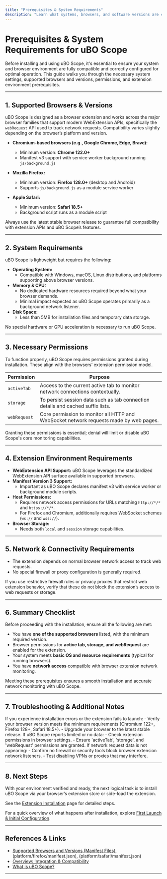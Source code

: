 ```yaml
---
title: "Prerequisites & System Requirements"
description: "Learn what systems, browsers, and software versions are compatible with uBO Scope, and how to ensure your environment is ready. Covers supported browsers (Chromium, Firefox, Safari), permissions required, and browser extension support."
---
```


# Prerequisites & System Requirements for uBO Scope

Before installing and using uBO Scope, it's essential to ensure your system and browser environment are fully compatible and correctly configured for optimal operation. This guide walks you through the necessary system settings, supported browsers and versions, permissions, and extension environment prerequisites.

---

## 1. Supported Browsers & Versions

uBO Scope is designed as a browser extension and works across the major browser families that support modern WebExtension APIs, specifically the `webRequest` API used to track network requests. Compatibility varies slightly depending on the browser’s platform and version.

- **Chromium-based browsers (e.g., Google Chrome, Edge, Brave):**
  - Minimum version: **Chrome 122.0+**
  - Manifest v3 support with service worker background running `js/background.js`

- **Mozilla Firefox:**
  - Minimum version: **Firefox 128.0+** (desktop and Android)
  - Supports `js/background.js` as a module service worker

- **Apple Safari:**
  - Minimum version: **Safari 18.5+**
  - Background script runs as a module script

<Note>
Always use the latest stable browser release to guarantee full compatibility with extension APIs and uBO Scope’s features.
</Note>

---

## 2. System Requirements

uBO Scope is lightweight but requires the following:

- **Operating System:**
  - Compatible with Windows, macOS, Linux distributions, and platforms supporting above browser versions.
- **Memory & CPU:**
  - No dedicated hardware resources required beyond what your browser demands.
  - Minimal impact expected as uBO Scope operates primarily as a background network listener.
- **Disk Space:**
  - Less than 5MB for installation files and temporary data storage.

<Info>
No special hardware or GPU acceleration is necessary to run uBO Scope.
</Info>

---

## 3. Necessary Permissions

To function properly, uBO Scope requires permissions granted during installation. These align with the browsers’ extension permission model.

| Permission | Purpose |
|------------|---------|
| `activeTab` | Access to the current active tab to monitor network connections contextually. |
| `storage` | To persist session data such as tab connection details and cached suffix lists. |
| `webRequest` | Core permission to monitor all HTTP and WebSocket network requests made by web pages. |

<Warning>
Granting these permissions is essential; denial will limit or disable uBO Scope's core monitoring capabilities.
</Warning>

---

## 4. Extension Environment Requirements

- **WebExtension API Support:** uBO Scope leverages the standardized WebExtension API surface available in supported browsers.
- **Manifest Version 3 Support:**
  - Important as uBO Scope declares manifest v3 with service worker or background module scripts.
- **Host Permissions:**
  - Requires network access permissions for URLs matching `http://*/*` and `https://*/*`.
  - For Firefox and Chromium, additionally requires WebSocket schemes (`ws://` and `wss://`).
- **Browser Storage:**
  - Needs both `local` and `session` storage capabilities.

---

## 5. Network & Connectivity Requirements

- The extension depends on normal browser network access to track web requests.
- No special firewall or proxy configuration is generally required.

<Tip>
If you use restrictive firewall rules or privacy proxies that restrict web extension behavior, verify that these do not block the extension’s access to web requests or storage.
</Tip>

---

## 6. Summary Checklist

Before proceeding with the installation, ensure all the following are met:

- You have **one of the supported browsers** listed, with the minimum required version.
- Browser permissions for **active tab, storage, and webRequest** are enabled for the extension.
- Your system meets **basic OS and resource requirements** (typical for running browsers).
- You have **network access** compatible with browser extension network monitoring.

<Check>
Meeting these prerequisites ensures a smooth installation and accurate network monitoring with uBO Scope.
</Check>

---

## 7. Troubleshooting & Additional Notes

<AccordionGroup title="Common Issues with Environment Compatibility">
<Accordion title="Browser Version Too Low">
If you experience installation errors or the extension fails to launch:
- Verify your browser version meets the minimum requirements (Chromium 122+, Firefox 128+, Safari 18.5+).
- Upgrade your browser to the latest stable release.
</Accordion>
<Accordion title="Missing Permissions">
If uBO Scope reports limited or no data:
- Check extension permissions in browser settings.
- Ensure 'activeTab', 'storage', and 'webRequest' permissions are granted.
</Accordion>
<Accordion title="Restrictive Network Policies">
If network request data is not appearing:
- Confirm no firewall or security tools block browser extension network listeners.
- Test disabling VPNs or proxies that may interfere.
</Accordion>
</AccordionGroup>

---

## 8. Next Steps

With your environment verified and ready, the next logical task is to install uBO Scope via your browser’s extension store or side-load the extension.

See the [Extension Installation](getting-started/installation-setup/installation-instructions) page for detailed steps.

For a quick overview of what happens after installation, explore [First Launch & Initial Configuration](getting-started/installation-setup/first-launch-initial-configuration).

---

## References & Links

- [Supported Browsers and Versions (Manifest Files)](platform/chromium/manifest.json), (platform/firefox/manifest.json), (platform/safari/manifest.json)
- [Overview: Integration & Compatibility](overview/how-it-works-architecture/integration-and-compatibility)
- [What is uBO Scope?](overview/introduction-and-value/what-is-ubo-scope)

---